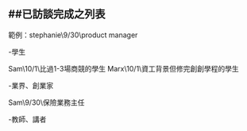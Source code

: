 ##已訪談完成之列表
---
範例：stephanie\9/30\product manager

-學生

Sam\10/1\比過1-3場商競的學生
Marx\10/1\資工背景但修完創創學程的學生

-業界、創業家

Sam\9/30\保險業務主任

-教師、講者
